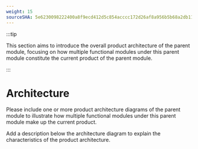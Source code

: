 ```yaml
---
weight: 15
sourceSHA: 5e6230098222400a8f9ecd412d5c854acccc172d26af8a956b5b68a2db11fbb1
---
```


:::tip

This section aims to introduce the overall product architecture of the parent module, focusing on how multiple functional modules under this parent module constitute the current product of the parent module.

:::

# Architecture

Please include one or more product architecture diagrams of the parent module to illustrate how multiple functional modules under this parent module make up the current product.

Add a description below the architecture diagram to explain the characteristics of the product architecture.

